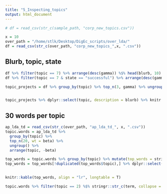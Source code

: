 ```yaml
---
title: "5_Inspecting_topics"
output: html_document
---
```


```r

# df = read_csv(str_c(sample_path, "corp_new_topics.csv"))

x = 10
over_path = "/home/stlk/Desktop/DigEc_scripts/over_lda/"
df = read_csv(str_c(over_path, "corp_new_topics_",x, ".csv"))


```


## Blurb, topic, state

```r

df %>% filter(topic == 7) %>% arrange(desc(gamma)) %$% head(blurb, 10)
df %>% filter(topic == 7 & state == "successful") %>% arrange(desc(gamma)) %>% head(30) %>% View()

```


```r

topic_projects = df %>% group_by(topic) %>% top_n(3, gamma) %>% ungroup() %>% arrange(topic, -gamma)


topic_projects %>% dplyr::select(topic, description = blurb) %>% knitr::kable(align = "lr", longtable = T)

```





## 30 words per topic

```r

ap_lda_td = read_csv(str_c(over_path, "ap_lda_td_", x, ".csv"))
topic.words = ap_lda_td %>% 
  group_by(topic) %>% 
  top_n(20, wt = beta) %>% 
  ungroup() %>% 
  arrange(topic, -beta)

top_words = topic.words %>% group_by(topic) %>% mutate(top_words = stringr::str_c(term, collapse = ", "))
top_words = top_words[!duplicated(top_words$topic),] %>% dplyr::select(-beta, -term)
  

knitr::kable(top_words, align = "lr", longtable = T)

```


```r

topic.words %>% filter(topic == 2) %$% stringr::str_c(term, collapse = ", ")

```

